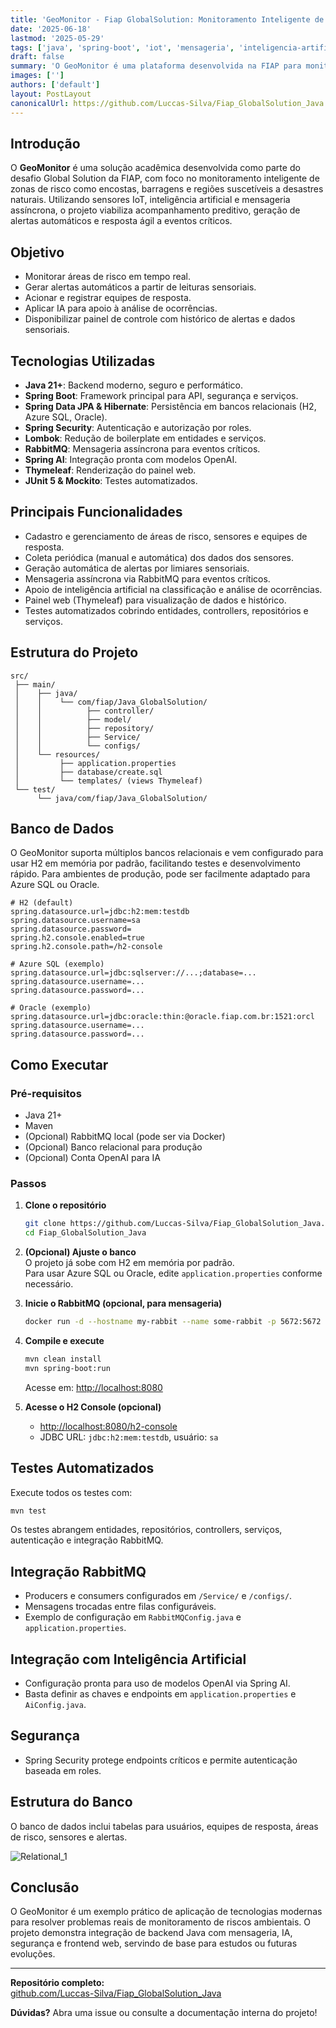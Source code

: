 ```yaml
---
title: 'GeoMonitor - Fiap GlobalSolution: Monitoramento Inteligente de Zonas de Risco'
date: '2025-06-18'
lastmod: '2025-05-29'
tags: ['java', 'spring-boot', 'iot', 'mensageria', 'inteligencia-artificial', 'fiap', 'global-solution', 'monitoramento']
draft: false
summary: 'O GeoMonitor é uma plataforma desenvolvida na FIAP para monitoramento preditivo de áreas de risco, integrando sensores IoT, inteligência artificial e mensageria assíncrona. Conheça as soluções técnicas, funcionalidades e como rodar o projeto.'
images: ['']
authors: ['default']
layout: PostLayout
canonicalUrl: https://github.com/Luccas-Silva/Fiap_GlobalSolution_Java
---
```


## Introdução

O **GeoMonitor** é uma solução acadêmica desenvolvida como parte do desafio Global Solution da FIAP, com foco no monitoramento inteligente de zonas de risco como encostas, barragens e regiões suscetíveis a desastres naturais. Utilizando sensores IoT, inteligência artificial e mensageria assíncrona, o projeto viabiliza acompanhamento preditivo, geração de alertas automáticos e resposta ágil a eventos críticos.

<TOCInline toc={props.toc} exclude="Introdução" />

## Objetivo

- Monitorar áreas de risco em tempo real.
- Gerar alertas automáticos a partir de leituras sensoriais.
- Acionar e registrar equipes de resposta.
- Aplicar IA para apoio à análise de ocorrências.
- Disponibilizar painel de controle com histórico de alertas e dados sensoriais.

## Tecnologias Utilizadas

- **Java 21+**: Backend moderno, seguro e performático.
- **Spring Boot**: Framework principal para API, segurança e serviços.
- **Spring Data JPA & Hibernate**: Persistência em bancos relacionais (H2, Azure SQL, Oracle).
- **Spring Security**: Autenticação e autorização por roles.
- **Lombok**: Redução de boilerplate em entidades e serviços.
- **RabbitMQ**: Mensageria assíncrona para eventos críticos.
- **Spring AI**: Integração pronta com modelos OpenAI.
- **Thymeleaf**: Renderização do painel web.
- **JUnit 5 & Mockito**: Testes automatizados.

## Principais Funcionalidades

- Cadastro e gerenciamento de áreas de risco, sensores e equipes de resposta.
- Coleta periódica (manual e automática) dos dados dos sensores.
- Geração automática de alertas por limiares sensoriais.
- Mensageria assíncrona via RabbitMQ para eventos críticos.
- Apoio de inteligência artificial na classificação e análise de ocorrências.
- Painel web (Thymeleaf) para visualização de dados e histórico.
- Testes automatizados cobrindo entidades, controllers, repositórios e serviços.

## Estrutura do Projeto

```
src/
 ├── main/
 │    ├── java/
 │    │    └── com/fiap/Java_GlobalSolution/
 │    │          ├── controller/
 │    │          ├── model/
 │    │          ├── repository/
 │    │          ├── Service/
 │    │          └── configs/
 │    └── resources/
 │         ├── application.properties
 │         ├── database/create.sql
 │         └── templates/ (views Thymeleaf)
 └── test/
      └── java/com/fiap/Java_GlobalSolution/
```

## Banco de Dados

O GeoMonitor suporta múltiplos bancos relacionais e vem configurado para usar H2 em memória por padrão, facilitando testes e desenvolvimento rápido. Para ambientes de produção, pode ser facilmente adaptado para Azure SQL ou Oracle.

```properties
# H2 (default)
spring.datasource.url=jdbc:h2:mem:testdb
spring.datasource.username=sa
spring.datasource.password=
spring.h2.console.enabled=true
spring.h2.console.path=/h2-console

# Azure SQL (exemplo)
spring.datasource.url=jdbc:sqlserver://...;database=...
spring.datasource.username=...
spring.datasource.password=...

# Oracle (exemplo)
spring.datasource.url=jdbc:oracle:thin:@oracle.fiap.com.br:1521:orcl
spring.datasource.username=...
spring.datasource.password=...
```

## Como Executar

### Pré-requisitos

- Java 21+
- Maven
- (Opcional) RabbitMQ local (pode ser via Docker)
- (Opcional) Banco relacional para produção
- (Opcional) Conta OpenAI para IA

### Passos

1. **Clone o repositório**
   ```bash
   git clone https://github.com/Luccas-Silva/Fiap_GlobalSolution_Java.git
   cd Fiap_GlobalSolution_Java
   ```

2. **(Opcional) Ajuste o banco**  
   O projeto já sobe com H2 em memória por padrão.  
   Para usar Azure SQL ou Oracle, edite `application.properties` conforme necessário.

3. **Inicie o RabbitMQ (opcional, para mensageria)**
   ```bash
   docker run -d --hostname my-rabbit --name some-rabbit -p 5672:5672 -p 15672:15672 rabbitmq:3-management
   ```

4. **Compile e execute**
   ```bash
   mvn clean install
   mvn spring-boot:run
   ```
   Acesse em: [http://localhost:8080](http://localhost:8080)

5. **Acesse o H2 Console (opcional)**
   - [http://localhost:8080/h2-console](http://localhost:8080/h2-console)
   - JDBC URL: `jdbc:h2:mem:testdb`, usuário: `sa`

## Testes Automatizados

Execute todos os testes com:
```bash
mvn test
```
Os testes abrangem entidades, repositórios, controllers, serviços, autenticação e integração RabbitMQ.

## Integração RabbitMQ

- Producers e consumers configurados em `/Service/` e `/configs/`.
- Mensagens trocadas entre filas configuráveis.
- Exemplo de configuração em `RabbitMQConfig.java` e `application.properties`.

## Integração com Inteligência Artificial

- Configuração pronta para uso de modelos OpenAI via Spring AI.
- Basta definir as chaves e endpoints em `application.properties` e `AiConfig.java`.

## Segurança

- Spring Security protege endpoints críticos e permite autenticação baseada em roles.

## Estrutura do Banco

O banco de dados inclui tabelas para usuários, equipes de resposta, áreas de risco, sensores e alertas.

![Relational_1](https://github.com/user-attachments/assets/75f40d2b-7d39-4206-b48d-128ba2172790)

## Conclusão

O GeoMonitor é um exemplo prático de aplicação de tecnologias modernas para resolver problemas reais de monitoramento de riscos ambientais. O projeto demonstra integração de backend Java com mensageria, IA, segurança e frontend web, servindo de base para estudos ou futuras evoluções.

---

**Repositório completo:**  
[github.com/Luccas-Silva/Fiap_GlobalSolution_Java](https://github.com/Luccas-Silva/Fiap_GlobalSolution_Java)

**Dúvidas?** Abra uma issue ou consulte a documentação interna do projeto!